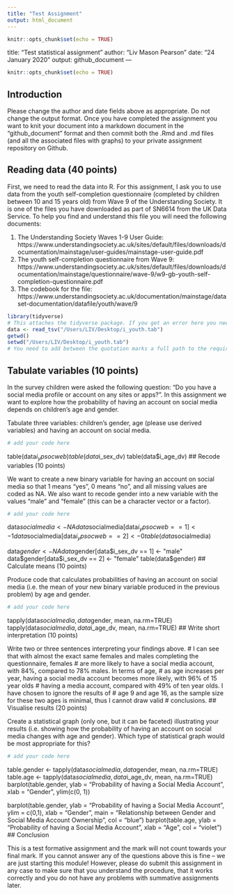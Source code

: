```yaml
---
title: "Test Assignment"
output: html_document
---
```


```r
knitr::opts_chunk$set(echo = TRUE)
```

title: "Test statistical assignment"
author: "Liv Mason Pearson"
date: "24 January 2020"
output: github_document
---
  
  ```r
knitr::opts_chunk$set(echo = TRUE)
```

## Introduction

Please change the author and date fields above as appropriate. Do not change the output format. Once you have completed the assignment you want to knit your document into a markdown document in the "github_document" format and then commit both the .Rmd and .md files (and all the associated files with graphs) to your private assignment repository on Github.

## Reading data (40 points)

First, we need to read the data into R. For this assignment, I ask you to use data from the youth self-completion questionnaire (completed by children between 10 and 15 years old) from Wave 9 of the Understanding Society. It is one of the files you have downloaded as part of SN6614 from the UK Data Service. To help you find and understand this file you will need the following documents:
  
  1) The Understanding Society Waves 1-9 User Guide: https://www.understandingsociety.ac.uk/sites/default/files/downloads/documentation/mainstage/user-guides/mainstage-user-guide.pdf
2) The youth self-completion questionnaire from Wave 9: https://www.understandingsociety.ac.uk/sites/default/files/downloads/documentation/mainstage/questionnaire/wave-9/w9-gb-youth-self-completion-questionnaire.pdf
3) The codebook for the file: https://www.understandingsociety.ac.uk/documentation/mainstage/dataset-documentation/datafile/youth/wave/9


```r
library(tidyverse)
# This attaches the tidyverse package. If you get an error here you need to install the package first. 
data <- read_tsv("/Users/LIV/Desktop/i_youth.tab")
getwd()
setwd("/Users/LIV/Desktop/i_youth.tab")
# You need to add between the quotation marks a full path to the required file on your computer.
```

## Tabulate variables (10 points)

In the survey children were asked the following question: "Do you have a social media profile or account on any sites or apps?". In this assignment we want to explore how the probability of having an account on social media depends on children's age and gender.

Tabulate three variables: children's gender, age (please use derived variables) and having an account on social media.

```r
# add your code here
```
table(data$i_ypsocweb)
table(data$i_sex_dv)
table(data$i_age_dv)
## Recode variables (10 points)

We want to create a new binary variable for having an account on social media so that 1 means "yes", 0 means "no", and all missing values are coded as NA. We also want to recode gender into a new variable with the values "male" and "female" (this can be a character vector or a factor).

```r
# add your code here
```
data$socialmedia <- NA
data$socialmedia[data$i_ypsocweb == 1] <- 1
data$socialmedia[data$i_ypsocweb == 2] <- 0
table(data$socialmedia)

data$gender <- NA
data$gender[data$i_sex_dv == 1] <- "male"
data$gender[data$i_sex_dv == 2] <- "female"
table(data$gender)
## Calculate means (10 points)

Produce code that calculates probabilities of having an account on social media (i.e. the mean of your new binary variable produced in the previous problem) by age and gender. 

```r
# add your code here
```
tapply(data$socialmedia, data$gender, mean, na.rm=TRUE)
tapply(data$socialmedia, data$i_age_dv, mean, na.rm=TRUE)
## Write short interpretation (10 points)

Write two or three sentences interpreting your findings above.
# I can see that with almost the exact same females and males completing the questionnaire, females
# are more likely to have a social media account, with 84%, compared to 78% males. In terms of age, 
# as age increases per year, having a social media account becomes more likely, with 96% of 15 year olds 
# having a media account, compared with 49% of ten year olds. I have chosen to ignore the results of 
# age 9 and age 16, as the sample size for these two ages is minimal, thus I cannot draw valid
# conclusions.
## Visualise results (20 points)

Create a statistical graph (only one, but it can be faceted) illustrating your results (i.e. showing how the probability of having an account on social media changes with age and gender). Which type of statistical graph would be most appropriate for this?
  
  ```r
# add your code here
```
table.gender <- tapply(data$socialmedia, data$gender, mean, na.rm=TRUE)
table.age <- tapply(data$socialmedia, data$i_age_dv, mean, na.rm=TRUE)
barplot(table.gender,
        ylab = "Probability of having a Social Media Account",
        xlab = "Gender",
        ylim(c(0, 1))
        
barplot(table.gender,
        ylab = "Probability of having a Social Media Account",
        ylim = c(0,1),
        xlab = "Gender",
        main = "Relationship between Gender and Social Media Account Ownership",
        col = "blue")
barplot(table.age,
        ylab = "Probability of having a Social Media Account",
        xlab = "Age",
        col = "violet")
## Conclusion

This is a test formative assignment and the mark will not count towards your final mark. If you cannot answer any of the questions above this is fine -- we are just starting this module! However, please do submit this assignment in any case to make sure that you understand the procedure, that it works correctly and you do not have any problems with summative assignments later.

